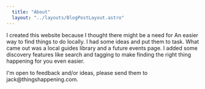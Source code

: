```yaml
---
  title: "About"
  layout: "../layouts/BlogPostLayout.astro"
---
```


<div>
  <div>
    <OptimizedImage height={300} width={300}  src="/images/jb-about.png" alt="author about photo" />
    <p class="pb-5">
      I created this website because I thought there might be a need for An easier way to find things to do locally. I had some ideas and put them to task. What came out was a local guides library and a future events page. I added some discovery features like search and tagging to make finding the right thing happening for you even easier.
    </p>
    <p style="display: block;" class="pt-10">
      I'm open to feedback and/or ideas, please send them to jack@thingshappening.com.
    </p>
  </div>
</div>